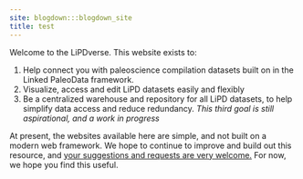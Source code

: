```yaml
---
site: blogdown:::blogdown_site
title: test
---
```

Welcome to the LiPDverse. This website exists to: 

1. Help connect you with paleoscience compilation datasets built on in the Linked PaleoData framework.
2. Visualize, access and edit LiPD datasets easily and flexibly
3. Be a centralized warehouse and repository for all LiPD datasets, to help simplify data access and reduce redundancy. *This third goal is still aspirational, and a work in progress*

At present, the websites available here are simple, and not built on a modern web framework. We hope to continue to improve and build out this resource, and [your suggestions and requests are very welcome.](https://github.com/nickmckay/LiPDverse/issues) For now, we hope you find this useful. 
